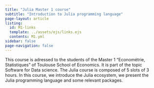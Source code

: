```yaml
---
title: "Julia Master 1 course"
subtitle: "Introduction to Julia programming language"
page-layout: article
listing:
  id: M1-links
  template: ../assets/ejs/links.ejs
  contents: M1.yml
sidebar: false 
page-navigation: false
---
```


This course is adressed to the students of the Master 1 "Econométrie, Statistiques" of Toulouse School of Economics. 
It is part of the topic Software for Data science. The Julia course is composed of 5 slots of 3 hours. 
In this course, we introduce the Julia ecosystem, we present the Julia programming language and some relevant packages.

::: {#M1-links .column-screen-inset-right style="max-width: 850px;"}
:::
